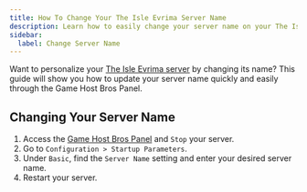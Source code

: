 ```yaml
---
title: How To Change Your The Isle Evrima Server Name
description: Learn how to easily change your server name on your The Isle Evrima dedicated server. Follow our step-by-step guide to update your hostname.
sidebar:
  label: Change Server Name
---
```


Want to personalize your [The Isle Evrima server](https://www.gamehostbros.com/the-isle-evrima-server-hosting/) by changing its name? This guide will show you how to update your server name quickly and easily through the Game Host Bros Panel.

## Changing Your Server Name

<Steps>

1. Access the [Game Host Bros Panel](https://panel.gamehostbros.com/) and `Stop` your server.
2. Go to `Configuration > Startup Parameters`.
3. Under `Basic`, find the `Server Name` setting and enter your desired server name.
4. Restart your server.
</Steps>
